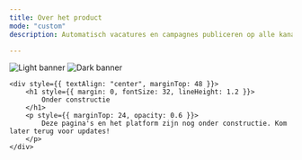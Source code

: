 ```yaml
---
title: Over het product
mode: "custom"
description: Automatisch vacatures en campagnes publiceren op alle kanalen, predictive recruitment, AI optimalizatie tools, strategische automatiseringen, uitgebreide inzichten en meer. Allemaal op één platform.

---
```


<div style={{ maxWidth: 1280, margin: "0 auto", padding: "100px 24px" }}>
    <img
        className="block dark:hidden"
        src="/images/banner-light.svg"
        alt="Light banner"
        style={{
            width: "100%",
            height: "auto",
            borderRadius: 16,
            boxShadow: "0 10px 30px rgba(0,0,0,0.15)",
        }}
    />
    <img
        className="hidden dark:block"
        src="/images/banner-dark.svg"
        alt="Dark banner"
        style={{
            width: "100%",
            height: "auto",
            borderRadius: 16,
            boxShadow: "0 10px 30px rgba(0,0,0,0.15)",
        }}
    />

    <div style={{ textAlign: "center", marginTop: 48 }}>
        <h1 style={{ margin: 0, fontSize: 32, lineHeight: 1.2 }}>
            Onder constructie
        </h1>
        <p style={{ marginTop: 24, opacity: 0.6 }}>
            Deze pagina's en het platform zijn nog onder constructie. Kom later terug voor updates!
        </p>
    </div>
</div>
